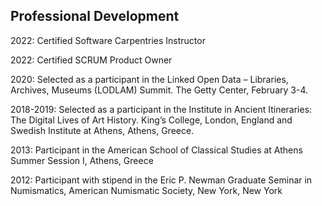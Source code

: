 ## Professional Development
2022: Certified Software Carpentries Instructor

2022: Certified SCRUM Product Owner

2020: Selected as a participant in the Linked Open Data – Libraries, Archives, Museums  (LODLAM) Summit. The Getty Center, February 3-4.

2018-2019: Selected as a participant in the Institute in Ancient Itineraries: The Digital Lives of Art  History. King’s College, London, England and Swedish Institute at Athens, Athens,  Greece.

2013: Participant in the American School of Classical Studies at Athens Summer Session I,  Athens, Greece

2012: Participant with stipend in the Eric P. Newman Graduate Seminar in Numismatics,  American Numismatic Society, New York, New York
